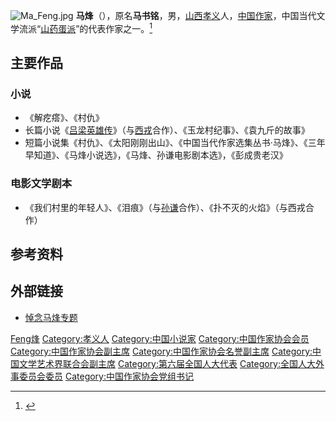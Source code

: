 [[File:Ma_Feng.jpg|right]]
'''马烽'''（{{bd|1922年||2004年|1月31日|catIdx=Ma,马}}），原名'''马书铭'''，男，[[山西省|山西]][[孝义县|孝义]]人，[[中华人民共和国|中国]][[作家|作家]]，中国当代文学流派“[[山药蛋派|山药蛋派]]”的代表作家之一。<ref>{{Cite web|title=马烽|url=http://www.chinawriter.com.cn/zxhy/member/9053.shtml|accessdate=2020-01-25|work=中国作家网}}</ref>

== 主要作品 ==
=== 小说 ===
* 《解疙瘩》、《村仇》
* 长篇小说《[[吕梁英雄传|吕梁英雄传]]》（与[[西戎|西戎]]合作）、《玉龙村纪事》、《袁九斤的故事》
* 短篇小说集《村仇》、《太阳刚刚出山》、《中国当代作家选集丛书·马烽》、《三年早知道》、《马烽小说选》，《马烽、孙谦电影剧本选》，《彭成贵老汉》

=== 电影文学剧本 ===
* 《我们村里的年轻人》、《泪痕》（与[[孙谦|孙谦]]合作）、《扑不灭的火焰》（与西戎合作）

== 参考资料 ==
{{reflist}}

== 外部链接 ==
* [http://www.sx.xinhuanet.com/ztjn/mafen/index.htm 悼念马烽专题]

{{中国近现代文学}}
{{Navboxes 
| title  = 马烽在[[中华全国青年联合会|中华全国青年联合会]]的职务
| list1  =
{{中华全国民主青年联合总会第一届委员会}}
{{中华全国民主青年联合会第二届委员会}}
}}
{{Navboxes 
| title  = 马烽在[[中国作家协会|中国作家协会]]的职务
| list1  =
{{中华全国文学工作者协会第一届全国委员会}}
{{中国作家协会第二届理事会}}
{{中国作家协会第三届理事会}}
{{中国作家协会第四届理事会}}
{{中国作家协会第五届全国委员会}}
{{中国作家协会第六届全国委员会}}
}}
{{Navboxes 
| title  = 马烽在[[中国文学艺术界联合会|中国文学艺术界联合会]]的职务
| list1  =
{{中华全国文学艺术界联合会第一届全国委员会}}
{{中国文学艺术界联合会第四届全国委员会}}
{{中国文学艺术界联合会第五届全国委员会}}
{{中国文学艺术界联合会第六届全国委员会}}
{{中国文学艺术界联合会第七届全国委员会}}
}}

{{Authority control}}
{{DEFAULTSORT:Ma马}}
[[Category:马姓|Feng烽]]
[[Category:孝义人|Category:孝义人]]
[[Category:中国小说家|Category:中国小说家]]
[[Category:中国作家协会会员|Category:中国作家协会会员]]
[[Category:中国作家协会副主席|Category:中国作家协会副主席]]
[[Category:中国作家协会名誉副主席|Category:中国作家协会名誉副主席]]
[[Category:中国文学艺术界联合会副主席|Category:中国文学艺术界联合会副主席]]
[[Category:第六届全国人大代表|Category:第六届全国人大代表]]
[[Category:全国人大外事委员会委员|Category:全国人大外事委员会委员]]
[[Category:中国作家协会党组书记|Category:中国作家协会党组书记]]